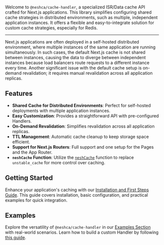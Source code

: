 Welcome to `@neshca/cache-handler`, a specialized ISR/Data cache API crafted for Next.js applications. This library simplifies configuring shared cache strategies in distributed environments, such as multiple, independent application instances. It offers a flexible and easy-to-integrate solution for custom cache strategies, especially for Redis.

---

Next.js applications are often deployed in a self-hosted distributed environment, where multiple instances of the same application are running simultaneously. In such cases, the default Next.js cache is not shared between instances, causing the data to diverge between independent instances because load balancers route requests to a different instance every time. Another significant issue with the default cache setup is on-demand revalidation; it requires manual revalidation across all application replicas.

## Features

- **Shared Cache for Distributed Environments**: Perfect for self-hosted deployments with multiple application instances.
- **Easy Customization**: Provides a straightforward API with pre-configured Handlers.
- **On-Demand Revalidation**: Simplifies revalidation across all application replicas.
- **TTL Management**: Automatic cache cleanup to keep storage space efficient.
- **Support for Next.js Routers**: Full support and one setup for the Pages and the App Router.
- **`neshCache` Function**: Utilize the [`neshCache`](/functions/nesh-cache) function to replace `unstable_cache` for more control over caching.

## Getting Started

Enhance your application's caching with our [Installation and First Steps Guide](/installation). This guide covers installation, basic configuration, and practical examples for quick integration.

## Examples

Explore the versatility of `@neshca/cache-handler` in our [Examples Section](/redis) with real-world scenarios. Learn how to build a custom Handler by following [this guide](/usage/creating-a-custom-handler).
